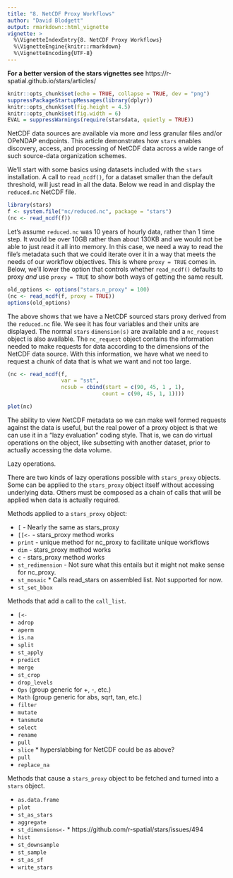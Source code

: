 ```yaml
---
title: "8. NetCDF Proxy Workflows"
author: "David Blodgett"
output: rmarkdown::html_vignette
vignette: >
  %\VignetteIndexEntry{8. NetCDF Proxy Workflows}
  %\VignetteEngine{knitr::rmarkdown}
  %\VignetteEncoding{UTF-8}
---
```


**For a better version of the stars vignettes see** https://r-spatial.github.io/stars/articles/

```r
knitr::opts_chunk$set(echo = TRUE, collapse = TRUE, dev = "png")
suppressPackageStartupMessages(library(dplyr))
knitr::opts_chunk$set(fig.height = 4.5)
knitr::opts_chunk$set(fig.width = 6)
EVAL = suppressWarnings(require(starsdata, quietly = TRUE))
```

NetCDF data sources are available via more _and_ less granular files and/or OPeNDAP endpoints. This article demonstrates how `stars` enables discovery, access, and processing of NetCDF data across a wide range of such source-data organization schemes.

We'll start with some basics using datasets included with the `stars` installation. A call to `read_ncdf()`, for a dataset smaller than the default threshold, will just read in all the data. Below we read in and display the `reduced.nc` NetCDF file.

```r
library(stars)
f <- system.file("nc/reduced.nc", package = "stars")
(nc <- read_ncdf(f))
```

Let's assume `reduced.nc` was 10 years of hourly data, rather than 1 time step. It would be over 10GB rather than about 130KB and we would not be able to just read it all into memory. In this case, we need a way to read the file's metadata such that we could iterate over it in a way that meets the needs of our workflow objectives. This is where `proxy = TRUE` comes in. Below, we'll lower the option that controls whether `read_ncdf()` defaults to proxy _and_ use `proxy = TRUE` to show both ways of getting the same result.

```r
old_options <- options("stars.n_proxy" = 100)
(nc <- read_ncdf(f, proxy = TRUE))
options(old_options)
```

The above shows that we have a NetCDF sourced stars proxy derived from the `reduced.nc` file. We see it has four variables and their units are displayed. The normal `stars` `dimension(s)` are available and a `nc_request` object is also available. The `nc_request` object contains the information needed to make requests for data according to the dimensions of the NetCDF data source. With this information, we have what we need to request a chunk of data that is what we want and not too large.

```r
(nc <- read_ncdf(f, 
				 var = "sst", 
				 ncsub = cbind(start = c(90, 45, 1 , 1), 
				 			  count = c(90, 45, 1, 1))))

plot(nc)
```

The ability to view NetCDF metadata so we can make well formed requests against the data is useful, but the real power of a proxy object is that we can use it in a "lazy evaluation" coding style. That is, we can do virtual operations on the object, like subsetting with another dataset, prior to actually accessing the data volume. 

Lazy operations.

There are two kinds of lazy operations possible with `stars_proxy` objects. Some can be applied to the `stars_proxy` object itself without accessing underlying data. Others must be composed as a chain of calls that will be applied when data is actually required. 

Methods applied to a `stars_proxy` object:

- `[` - Nearly the same as stars_proxy
- `[[<-` - stars_proxy method works
- `print` - unique method for nc_proxy to facilitate unique workflows
- `dim` - stars_proxy method works
- `c` - stars_proxy method works
- `st_redimension` - Not sure what this entails but it might not make sense for nc_proxy.
- `st_mosaic` * Calls read_stars on assembled list. Not supported for now.
- `st_set_bbox`


Methods that add a call to the `call_list`.

- `[<-`
- `adrop`
- `aperm`
- `is.na`
- `split`
- `st_apply`
- `predict`
- `merge`
- `st_crop`
- `drop_levels`
- `Ops` (group generic for +, -, etc.)
- `Math` (group generic for abs, sqrt, tan, etc.)
- `filter`
- `mutate`
- `tansmute`
- `select`
- `rename`
- `pull`
- `slice` * hyperslabbing for NetCDF could be as above?
- `pull`
- `replace_na`

Methods that cause a `stars_proxy` object to be fetched and turned into a `stars` object.

- `as.data.frame`
- `plot`
- `st_as_stars`
- `aggregate`
- `st_dimensions<-` * https://github.com/r-spatial/stars/issues/494
- `hist`
- `st_downsample`
- `st_sample`
- `st_as_sf`
- `write_stars`


